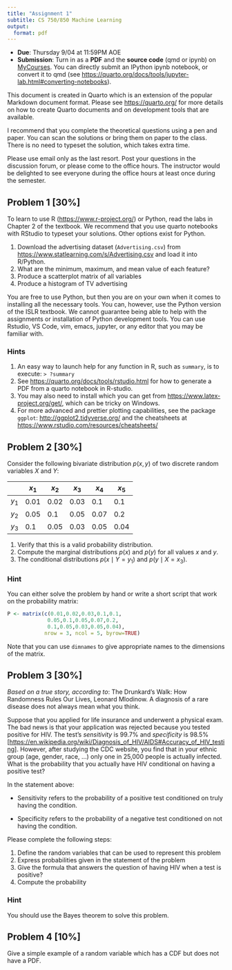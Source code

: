 ```yaml
---
title: "Assignment 1"
subtitle: CS 750/850 Machine Learning
output:
  format: pdf
---
```


-   **Due**: Thursday 9/04 at 11:59PM AOE
-   **Submission**: Turn in as a **PDF** and the **source code** (qmd or ipynb) on [MyCourses](http://mycourses.unh.edu). You can directly submit an IPython ipynb notebook, or convert it to qmd (see <https://quarto.org/docs/tools/jupyter-lab.html#converting-notebooks>).

This document is created in Quarto which is an extension of the popular Markdown document format. Please see <https://quarto.org/> for more details on how to create Quarto documents and on development tools that are available.

I recommend that you complete the theoretical questions using a pen and paper. You can scan the solutions or bring them on paper to the class. There is no need to typeset the solution, which takes extra time.

Please use email only as the last resort. Post your questions in the discussion forum, or please come to the office hours. The instructor would be delighted to see everyone during the office hours at least once during the semester.

## Problem 1 \[30%\]

To learn to use R (<https://www.r-project.org/>) or Python, read the labs in Chapter 2 of the textbook. We recommend that you use quarto notebooks with RStudio to typeset your solutions. Other options exist for Python.

1.  Download the advertising dataset (`Advertising.csv`) from <https://www.statlearning.com/s/Advertising.csv> and load it into R/Python.
2.  What are the minimum, maximum, and mean value of each feature?
3.  Produce a scatterplot matrix of all variables
4.  Produce a histogram of TV advertising

You are free to use Python, but then you are on your own when it comes to installing all the necessary tools. You can, however, use the Python version of the ISLR textbook. We cannot guarantee being able to help with the assignments or installation of Python development tools. You can use Rstudio, VS Code, vim, emacs, jupyter, or any editor that you may be familiar with.

### Hints

1.  An easy way to launch help for any function in R, such as `summary`, is to execute: `> ?summary`
2.  See <https://quarto.org/docs/tools/rstudio.html> for how to generate a PDF from a quarto notebook in R-studio.
3.  You may also need to install \LaTeX which you can get from <https://www.latex-project.org/get/>, which can be tricky on Windows.
4.  For more advanced and prettier plotting capabilities, see the package `ggplot`: <http://ggplot2.tidyverse.org/> and the cheatsheets at <https://www.rstudio.com/resources/cheatsheets/>

## Problem 2 \[30%\]

Consider the following bivariate distribution $p(x, y)$ of two discrete random variables $X$ and $Y$:

|       | $x_1$ | $x_2$ | $x_3$ | $x_4$ | $x_5$ |
|-------|-------|-------|-------|-------|-------|
| $y_1$ | 0.01  | 0.02  | 0.03  | 0.1   | 0.1   |
| $y_2$ | 0.05  | 0.1   | 0.05  | 0.07  | 0.2   |
| $y_3$ | 0.1   | 0.05  | 0.03  | 0.05  | 0.04  |

1.  Verify that this is a valid probability distribution.
2.  Compute the marginal distributions $p(x)$ and $p(y)$ for all values $x$ and $y$.
3.  The conditional distributions $p(x \mid Y = y_1)$ and $p(y \mid X = x_3)$.

### Hint

You can either solve the problem by hand or write a short script that work on the probability matrix:

```r
P <- matrix(c(0.01,0.02,0.03,0.1,0.1,
             0.05,0.1,0.05,0.07,0.2,
             0.1,0.05,0.03,0.05,0.04),
            nrow = 3, ncol = 5, byrow=TRUE) 
```

Note that you can use `dimnames` to give appropriate names to the dimensions of the matrix.

## Problem 3 \[30%\]

*Based on a true story, according to*: The Drunkard's Walk: How Randomness Rules Our Lives, Leonard Mlodinow. A diagnosis of a rare disease does not always mean what you think.

Suppose that you applied for life insurance and underwent a physical exam. The bad news is that your application was rejected because you tested positive for HIV. The test's *sensitivity* is $99.7\%$ and *specificity* is $98.5\%$ \[<https://en.wikipedia.org/wiki/Diagnosis_of_HIV/AIDS#Accuracy_of_HIV_testing>\]. However, after studying the CDC website, you find that in your ethnic group (age, gender, race, ...) only one in 25,000 people is actually infected. What is the probability that you actually have HIV conditional on having a positive test?

In the statement above:

-   Sensitivity refers to the probability of a positive test conditioned on truly having the condition.

-   Specificity refers to the probability of a negative test conditioned on not having the condition.

Please complete the following steps:

1.  Define the random variables that can be used to represent this problem
2.  Express probabilities given in the statement of the problem
3.  Give the formula that answers the question of having HIV when a test is positive?
4.  Compute the probability

### Hint

You should use the Bayes theorem to solve this problem.

## Problem 4 \[10%\]

Give a simple example of a random variable which has a CDF but does not have a PDF.
